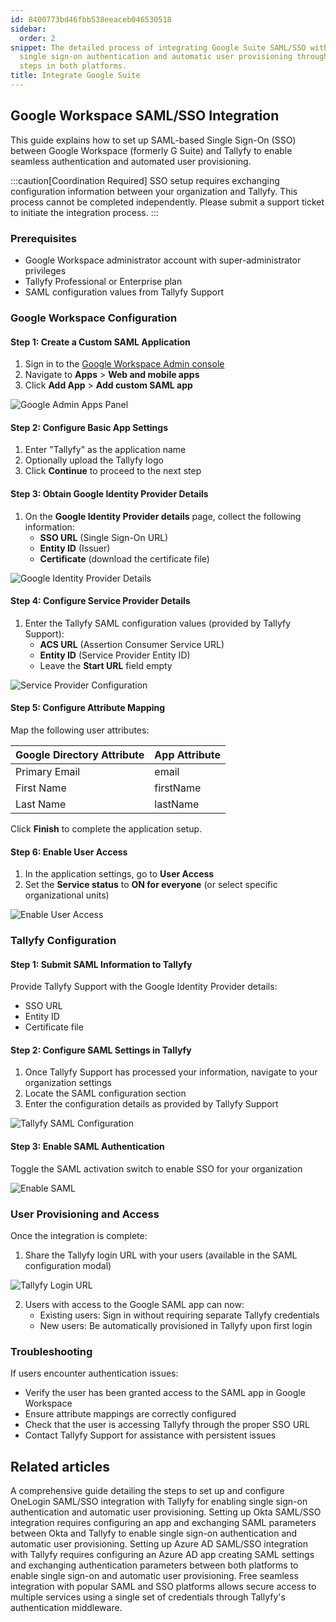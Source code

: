 ```yaml
---
id: 8400773bd46fbb538eeaceb046530518
sidebar:
  order: 2
snippet: The detailed process of integrating Google Suite SAML/SSO with Tallyfy enables
  single sign-on authentication and automatic user provisioning through configuration
  steps in both platforms.
title: Integrate Google Suite
---
```


## Google Workspace SAML/SSO Integration

This guide explains how to set up SAML-based Single Sign-On (SSO) between Google Workspace (formerly G Suite) and Tallyfy to enable seamless authentication and automated user provisioning.

:::caution[Coordination Required]
SSO setup requires exchanging configuration information between your organization and Tallyfy. This process cannot be completed independently. Please submit a support ticket to initiate the integration process.
:::

### Prerequisites

- Google Workspace administrator account with super-administrator privileges
- Tallyfy Professional or Enterprise plan
- SAML configuration values from Tallyfy Support

### Google Workspace Configuration

#### Step 1: Create a Custom SAML Application

1. Sign in to the [Google Workspace Admin console](https://admin.google.com)
2. Navigate to **Apps** > **Web and mobile apps**
3. Click **Add App** > **Add custom SAML app**

![Google Admin Apps Panel](https://screenshots.tallyfy.com/file-CNZ3nkfl6y.png)

#### Step 2: Configure Basic App Settings

1. Enter "Tallyfy" as the application name
2. Optionally upload the Tallyfy logo
3. Click **Continue** to proceed to the next step

#### Step 3: Obtain Google Identity Provider Details

1. On the **Google Identity Provider details** page, collect the following information:
   - **SSO URL** (Single Sign-On URL)
   - **Entity ID** (Issuer)
   - **Certificate** (download the certificate file)

![Google Identity Provider Details](https://user-images.githubusercontent.com/9307582/118470213-65c09380-b6fe-11eb-976b-c9a1544c9a53.png)

#### Step 4: Configure Service Provider Details

1. Enter the Tallyfy SAML configuration values (provided by Tallyfy Support):
   - **ACS URL** (Assertion Consumer Service URL)
   - **Entity ID** (Service Provider Entity ID)
   - Leave the **Start URL** field empty

![Service Provider Configuration](https://user-images.githubusercontent.com/9307582/118470602-bc2dd200-b6fe-11eb-84a8-38b49cf90b38.png)

#### Step 5: Configure Attribute Mapping

Map the following user attributes:

| Google Directory Attribute | App Attribute |
|----------------------------|--------------|
| Primary Email | email |
| First Name | firstName |
| Last Name | lastName |

Click **Finish** to complete the application setup.

#### Step 6: Enable User Access

1. In the application settings, go to **User Access**
2. Set the **Service status** to **ON for everyone** (or select specific organizational units)

![Enable User Access](https://user-images.githubusercontent.com/9307582/118472230-825dcb00-b700-11eb-943b-9446226f13c4.png)

### Tallyfy Configuration

#### Step 1: Submit SAML Information to Tallyfy

Provide Tallyfy Support with the Google Identity Provider details:
- SSO URL
- Entity ID
- Certificate file

#### Step 2: Configure SAML Settings in Tallyfy

1. Once Tallyfy Support has processed your information, navigate to your organization settings
2. Locate the SAML configuration section
3. Enter the configuration details as provided by Tallyfy Support

![Tallyfy SAML Configuration](https://user-images.githubusercontent.com/9307582/111089170-f3c7a480-852a-11eb-97aa-6034327bbea5.png)

#### Step 3: Enable SAML Authentication

Toggle the SAML activation switch to enable SSO for your organization

![Enable SAML](https://user-images.githubusercontent.com/9307582/111089635-f1664a00-852c-11eb-95ea-656d25be057d.png)

### User Provisioning and Access

Once the integration is complete:

1. Share the Tallyfy login URL with your users (available in the SAML configuration modal)

![Tallyfy Login URL](https://user-images.githubusercontent.com/9307582/118475633-652afb80-b704-11eb-961c-63db58bc7f42.png)

2. Users with access to the Google SAML app can now:
   - Existing users: Sign in without requiring separate Tallyfy credentials
   - New users: Be automatically provisioned in Tallyfy upon first login

### Troubleshooting

If users encounter authentication issues:
- Verify the user has been granted access to the SAML app in Google Workspace
- Ensure attribute mappings are correctly configured
- Check that the user is accessing Tallyfy through the proper SSO URL
- Contact Tallyfy Support for assistance with persistent issues


## Related articles
<CardGrid>
<LinkTitleCard header="<b>Authentication > Integrate OneLogin</b>" href="/products/pro/integrations/authentication/how-to-integrate-onelogin-samlsso-with-tallyfy/" > A comprehensive guide detailing the steps to set up and configure OneLogin SAML/SSO integration with Tallyfy for enabling single sign-on authentication and automatic user provisioning. </LinkTitleCard>
<LinkTitleCard header="<b>Authentication > Integrate Okta</b>" href="/products/pro/integrations/authentication/how-to-integrate-okta-samlsso-with-tallyfy/" > Setting up Okta SAML/SSO integration requires configuring an app and exchanging SAML parameters between Okta and Tallyfy to enable single sign-on authentication and automatic user provisioning. </LinkTitleCard>
<LinkTitleCard header="<b>Authentication > Integrate Azure AD</b>" href="/products/pro/integrations/authentication/how-to-integrate-azure-ad-samlsso-with-tallyfy/" > Setting up Azure AD SAML/SSO integration with Tallyfy requires configuring an Azure AD app creating SAML settings and exchanging authentication parameters between both platforms to enable single sign-on and automatic user provisioning. </LinkTitleCard>
<LinkTitleCard header="<b>Integrations > Authentication and SSO</b>" href="/products/pro/integrations/authentication/" > Free seamless integration with popular SAML and SSO platforms allows secure access to multiple services using a single set of credentials through Tallyfy's authentication middleware. </LinkTitleCard>
</CardGrid>